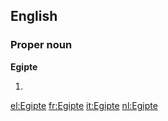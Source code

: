 ==English==

===Proper noun===
'''Egipte'''

# {{obsolete spelling of|Egypt}}

[[el:Egipte]]
[[fr:Egipte]]
[[it:Egipte]]
[[nl:Egipte]]